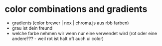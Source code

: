 

<Meta title="I Styleguide/2 Color combinations and gradients" />

# color combinations and gradients

- gradients (color brewer | nox | chroma.js aus rbb farben)
- grau ist dein freund
- welche farbe nehmen wir wenn nur eine verwendet wird
   (rot oder eine andere??? - weil rot ist halt oft auch ui color)